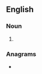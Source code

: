 ==English==

===Noun===
{{head|en|noun plural form}}

# {{plural of|brayer|lang=en}}

===Anagrams===
* {{anagrams|en|a=aberrsy|Asberry|Yarbers}}